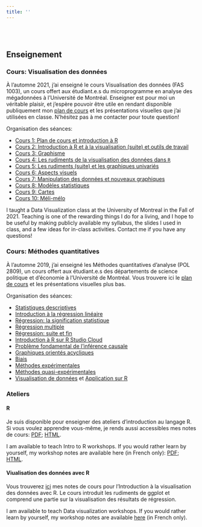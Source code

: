 ```yaml
---
title: ''
---
```


<br>
<br>

## Enseignement {.tabset}

### Cours: Visualisation des données

À l'automne 2021, j'ai enseigné le cours Visualisation des données (FAS 1003), un cours offert aux étudiant.e.s du microprogramme en analyse des mégadonnées à l'Université de Montréal. Enseigner est pour moi un véritable plaisir, et j'espère pouvoir être utile en rendant disponible publiquement mon [plan de cours](documentation/fas1003/syllabus.pdf) et les présentations visuelles que j'ai utilisées en classe. N'hésitez pas à me contacter pour toute question!

Organisation des séances: 

- [Cours 1: Plan de cours et introduction à R](documentation/fas1003/cours_1.html)
- [Cours 2: Introduction à R et à la visualisation (suite) et outils de travail](documentation/fas1003/cours_2.html)
- [Cours 3: Graphisme](documentation/fas1003/cours_3.html)
- [Cours 4: Les rudiments de la visualisation des données dans `R`](documentation/fas1003/cours_4.html)
- [Cours 5: Les rudiments (suite) et les graphiques univariés](documentation/fas1003/cours_5.html)
- [Cours 6: Aspects visuels](documentation/fas1003/cours_6.html)
- [Cours 7: Manipulation des données et nouveaux graphiques](documentation/fas1003/cours_7.html)
- [Cours 8: Modèles statistiques](documentation/fas1003/cours_8.html)
- [Cours 9: Cartes](documentation/fas1003/cours_9.html)
- [Cours 10: Méli-mélo](documentation/fas1003/cours_10.html)

I taught a Data Visualization class at the University of Montreal in the Fall of 2021. Teaching is one of the rewarding things I do for a living, and I hope to be useful by making publicly available my syllabus, the slides I used in class, and a few ideas for in-class activities. Contact me if you have any questions!

### Cours: Méthodes quantitatives  

À l'automne 2019, j'ai enseigné les Méthodes quantitatives d'analyse (POL 2809), un cours offert aux étudiant.e.s des départements de science politique et d'économie à l'Université de Montréal. Vous trouvere ici le [plan de cours](documentation/pol2809/syllabus.pdf) et les présentations visuelles plus bas.

Organisation des séances: 

- [Statistiques descriptives](documentation/pol2809/1descriptive.pdf)
- [Introduction à la régression linéaire](documentation/pol2809/2ols.pdf)
- [Régression: la signification statistique](documentation/pol2809/3ols-signif.pdf)
- [Régression multiple](documentation/pol2809/4ols-multiple.pdf)
- [Régression: suite et fin](documentation/pol2809/5ols-end.pdf)
- [Introduction à R sur R Studio Cloud](documentation/pol2809/notes-R.pdf)
- [Problème fondamental de l'inférence causale](documentation/pol2809/6causalinf.pdf)
- [Graphiques orientés acycliques](documentation/pol2809/7goa.pdf)
- [Biais](documentation/pol2809/8biais.pdf)
- [Méthodes expérimentales](documentation/pol2809/9exp.pdf)
- [Méthodes quasi-expérimentales](documentation/pol2809/10quasi-exp.pdf)
- [Visualisation de données](documentation/pol2809/11viz.pdf) et [Application sur R](documentation/pol2809/notes-viz.pdf)

### Ateliers

#### R

Je suis disponible pour enseigner des ateliers d'introduction au langage R. Si vous voulez apprendre vous-même, je rends aussi accessibles mes notes de cours: [PDF](documentation/ateliers-r.pdf); [HTML](documentation/ateliers-r.html).

I am available to teach Intro to R workshops. If you would rather learn by yourself, my workshop notes are available here (in French only): [PDF](documentation/ateliers-r.pdf); [HTML](documentation/ateliers-r.html).

#### Viualisation des données avec R 

Vous trouverez [ici](documentation/atelier-dataviz.html) mes notes de cours pour l'Introduction à la visualisation des données avec R. Le cours introduit les rudiments de ggplot et comprend une partie sur la visualisation des résultats de régression.

I am available to teach Data visualization workshops. If you would rather learn by yourself, my workshop notes are available [here](documentation/atelier-dataviz.html) (in French only).



      